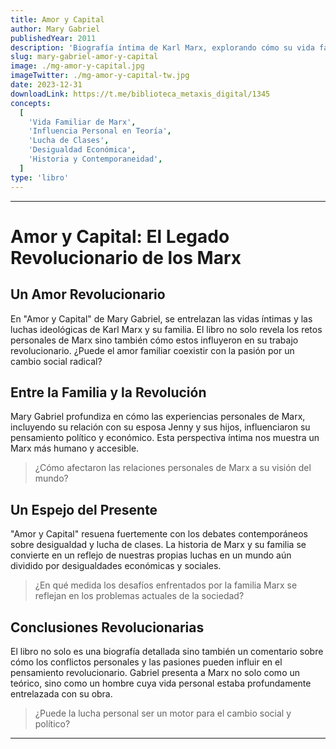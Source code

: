 ```yaml
---
title: Amor y Capital
author: Mary Gabriel
publishedYear: 2011
description: 'Biografía íntima de Karl Marx, explorando cómo su vida familiar influenció su pensamiento revolucionario y cómo esto se refleja en los desafíos socioeconómicos actuales'
slug: mary-gabriel-amor-y-capital
image: ./mg-amor-y-capital.jpg
imageTwitter: ./mg-amor-y-capital-tw.jpg
date: 2023-12-31
downloadLink: https://t.me/biblioteca_metaxis_digital/1345
concepts:
  [
    'Vida Familiar de Marx',
    'Influencia Personal en Teoría',
    'Lucha de Clases',
    'Desigualdad Económica',
    'Historia y Contemporaneidad',
  ]
type: 'libro'
---
```


---

# Amor y Capital: El Legado Revolucionario de los Marx

## Un Amor Revolucionario

En "Amor y Capital" de Mary Gabriel, se entrelazan las vidas íntimas y las luchas ideológicas de Karl Marx y su familia. El libro no solo revela los retos personales de Marx sino también cómo estos influyeron en su trabajo revolucionario. ¿Puede el amor familiar coexistir con la pasión por un cambio social radical?

## Entre la Familia y la Revolución

Mary Gabriel profundiza en cómo las experiencias personales de Marx, incluyendo su relación con su esposa Jenny y sus hijos, influenciaron su pensamiento político y económico. Esta perspectiva íntima nos muestra un Marx más humano y accesible.

> ¿Cómo afectaron las relaciones personales de Marx a su visión del mundo?

## Un Espejo del Presente

"Amor y Capital" resuena fuertemente con los debates contemporáneos sobre desigualdad y lucha de clases. La historia de Marx y su familia se convierte en un reflejo de nuestras propias luchas en un mundo aún dividido por desigualdades económicas y sociales.

> ¿En qué medida los desafíos enfrentados por la familia Marx se reflejan en los problemas actuales de la sociedad?

## Conclusiones Revolucionarias

El libro no solo es una biografía detallada sino también un comentario sobre cómo los conflictos personales y las pasiones pueden influir en el pensamiento revolucionario. Gabriel presenta a Marx no solo como un teórico, sino como un hombre cuya vida personal estaba profundamente entrelazada con su obra.

> ¿Puede la lucha personal ser un motor para el cambio social y político?

---
